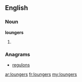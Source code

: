 ==English==

===Noun===
'''loungers'''

# {{plural of|[[lounger]]}}

===Anagrams===
* [[regulons#English|regulons]]

[[ar:loungers]]
[[fr:loungers]]
[[my:loungers]]